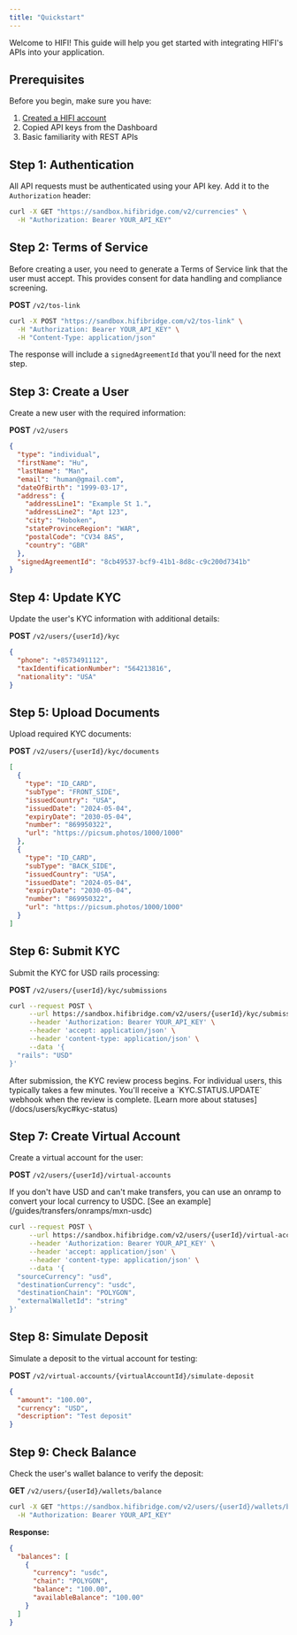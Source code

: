 ```yaml
---
title: "Quickstart"
---
```


Welcome to HIFI! This guide will help you get started with integrating HIFI's APIs into your application.

## Prerequisites

Before you begin, make sure you have:

1. [Created a HIFI account](https://dashboard.hifibridge.com/request-access)
2. Copied API keys from the Dashboard
3. Basic familiarity with REST APIs

## Step 1: Authentication

All API requests must be authenticated using your API key. Add it to the `Authorization` header:

```bash
curl -X GET "https://sandbox.hifibridge.com/v2/currencies" \
  -H "Authorization: Bearer YOUR_API_KEY"
```

## Step 2: Terms of Service

Before creating a user, you need to generate a Terms of Service link that the user must accept. This provides consent for data handling and compliance screening.

**POST** `/v2/tos-link`

```bash
curl -X POST "https://sandbox.hifibridge.com/v2/tos-link" \
  -H "Authorization: Bearer YOUR_API_KEY" \
  -H "Content-Type: application/json"
```

The response will include a `signedAgreementId` that you'll need for the next step.

## Step 3: Create a User

Create a new user with the required information:

**POST** `/v2/users`

```json
{
  "type": "individual",
  "firstName": "Hu",
  "lastName": "Man",
  "email": "human@gmail.com",
  "dateOfBirth": "1999-03-17",
  "address": {
    "addressLine1": "Example St 1.",
    "addressLine2": "Apt 123",
    "city": "Hoboken",
    "stateProvinceRegion": "WAR",
    "postalCode": "CV34 8AS",
    "country": "GBR"
  },
  "signedAgreementId": "8cb49537-bcf9-41b1-8d8c-c9c200d7341b"
}
```

## Step 4: Update KYC

Update the user's KYC information with additional details:

**POST** `/v2/users/{userId}/kyc`

```json
{
  "phone": "+8573491112",
  "taxIdentificationNumber": "564213816",
  "nationality": "USA"
}
```

## Step 5: Upload Documents

Upload required KYC documents:

**POST** `/v2/users/{userId}/kyc/documents`

```json
[
  {
    "type": "ID_CARD",
    "subType": "FRONT_SIDE",
    "issuedCountry": "USA",
    "issuedDate": "2024-05-04",
    "expiryDate": "2030-05-04",
    "number": "869950322",
    "url": "https://picsum.photos/1000/1000"
  },
  {
    "type": "ID_CARD",
    "subType": "BACK_SIDE",
    "issuedCountry": "USA",
    "issuedDate": "2024-05-04",
    "expiryDate": "2030-05-04",
    "number": "869950322",
    "url": "https://picsum.photos/1000/1000"
  }
]
```

## Step 6: Submit KYC

Submit the KYC for USD rails processing:

**POST** `/v2/users/{userId}/kyc/submissions`

```bash
curl --request POST \
     --url https://sandbox.hifibridge.com/v2/users/{userId}/kyc/submissions \
     --header 'Authorization: Bearer YOUR_API_KEY' \
     --header 'accept: application/json' \
     --header 'content-type: application/json' \
     --data '{
  "rails": "USD"
}'
```

<Info>
  After submission, the KYC review process begins. For individual users, this
  typically takes a few minutes. You'll receive a `KYC.STATUS.UPDATE` webhook
  when the review is complete. [Learn more about
  statuses](/docs/users/kyc#kyc-status)
</Info>

## Step 7: Create Virtual Account

Create a virtual account for the user:

**POST** `/v2/users/{userId}/virtual-accounts`

<Info>
  If you don't have USD and can't make transfers, you can use an onramp to
  convert your local currency to USDC. [See an
  example](/guides/transfers/onramps/mxn-usdc)
</Info>

```bash
curl --request POST \
     --url https://sandbox.hifibridge.com/v2/users/{userId}/virtual-accounts \
     --header 'Authorization: Bearer YOUR_API_KEY' \
     --header 'accept: application/json' \
     --header 'content-type: application/json' \
     --data '{
  "sourceCurrency": "usd",
  "destinationCurrency": "usdc",
  "destinationChain": "POLYGON",
  "externalWalletId": "string"
}'
```

## Step 8: Simulate Deposit

Simulate a deposit to the virtual account for testing:

**POST** `/v2/virtual-accounts/{virtualAccountId}/simulate-deposit`

```json
{
  "amount": "100.00",
  "currency": "USD",
  "description": "Test deposit"
}
```

## Step 9: Check Balance

Check the user's wallet balance to verify the deposit:

**GET** `/v2/users/{userId}/wallets/balance`

```bash
curl -X GET "https://sandbox.hifibridge.com/v2/users/{userId}/wallets/balance" \
  -H "Authorization: Bearer YOUR_API_KEY"
```

**Response:**

```json
{
  "balances": [
    {
      "currency": "usdc",
      "chain": "POLYGON",
      "balance": "100.00",
      "availableBalance": "100.00"
    }
  ]
}
```
